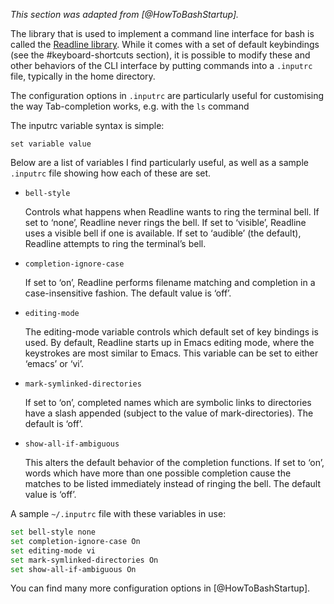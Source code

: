 _This section was adapted from [@HowToBashStartup]._

The library that is used to implement a command line interface for bash is called the
[Readline library](https://en.wikipedia.org/wiki/GNU_Readline). While it comes with a set
of default keybindings (see the #keyboard-shortcuts section), it is possible to modify
these and other behaviors of the CLI interface by putting commands into a `.inputrc` file,
typically in the home directory.

The configuration options in `.inputrc` are particularly useful for customising the way
Tab-completion works, e.g. with the `ls` command

The inputrc variable syntax is simple:

```
set variable value
```

Below are a list of variables I find particularly useful, as well as a sample `.inputrc`
file showing how each of these are set.

- `bell-style`

    Controls what happens when Readline wants to ring the terminal bell. If set to ‘none’,
    Readline never rings the bell. If set to ‘visible’, Readline uses a visible bell if
    one is available. If set to ‘audible’ (the default), Readline attempts to ring the
    terminal’s bell.

- `completion-ignore-case`

    If set to ‘on’, Readline performs filename matching and completion in a case-insensitive
    fashion. The default value is ‘off’.

- `editing-mode`

    The editing-mode variable controls which default set of key bindings is used. By
    default, Readline starts up in Emacs editing mode, where the keystrokes are most
    similar to Emacs. This variable can be set to either ‘emacs’ or ‘vi’.

- `mark-symlinked-directories`

    If set to ‘on’, completed names which are symbolic links to directories have a slash
    appended (subject to the value of mark-directories). The default is ‘off’.

- `show-all-if-ambiguous`

    This alters the default behavior of the completion functions. If set to ‘on’, words
    which have more than one possible completion cause the matches to be listed
    immediately instead of ringing the bell. The default value is ‘off’.

A sample `~/.inputrc` file with these variables in use:

```bash {filename=~/.inputrc}
set bell-style none
set completion-ignore-case On
set editing-mode vi
set mark-symlinked-directories On
set show-all-if-ambiguous On
```

You can find many more configuration options in [@HowToBashStartup].

